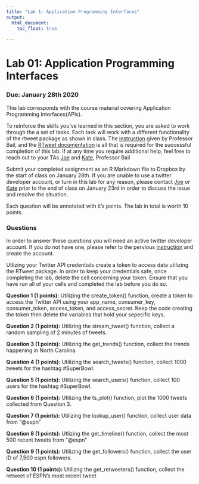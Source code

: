 ```yaml
---
title: "Lab 1: Application Programming Interfaces"
output: 
  html_document:
    toc_float: true
  
---
```

# Lab 01: Application Programming Interfaces
### Due: January 28th 2020

This lab corresponds with the course material covering Application Programming Interfaces(APIs). 

To reinforce the skills you've learned in this section, you are asked to work through the a set of tasks. Each task will work with a different functionality of the rtweet package as shown in class. The [instruction](https://cbail.github.io/ids704/apis/rmarkdown/Application_Programming_interfaces.html) given by Professor Bail, and the [RTweet documentation](https://rtweet.info/) is all that is required for the successful completion of this lab. If at any time you require additional help, feel free to reach out to your TAs [Joe](joseph.littell@duke.edu) and [Kate](kathryn.coulter@duke.edu), Professor Bail

Submit your completed assignment as an R Markdown file to Dropbox by the start of class on January 28th. If you are unable to use a twitter developer account, or turn in this lab for any reason, please contact [Joe](joseph.littell@duke.edu) or [Kate](kathryn.coulter@duke.edu) prior to the end of class on January 23rd in order to discuss the issue and resolve the situation.

Each question will be annotated with it's points. The lab in total is worth 10 points.

### **Questions**

In order to answer these questions you will need an active twitter developer account. If you do not have one, please refer to the pervious [instruction](https://cbail.github.io/ids704/apis/rmarkdown/Application_Programming_interfaces.html) and create the account.

Utlizing your Twitter API credentials create a token to access data utilizing the RTweet package. In order to keep your credentials safe, once completing the lab, delete the cell concerning your token. Ensure that you have run all of your cells and completed the lab before you do so.

**Question 1 (1 points):** Utilizing the create_token() function, create a token to access the Twitter API using your app_name, consumer_key, consumer_token, access_token, and access_secret. Keep the code creating the token then delete the variables that hold your sepecific keys.

**Question 2 (1 points):** Utilizing the stream_tweet() function, collect a random sampling of 2 minutes of tweets.

**Question 3 (1 points):** Utilizing the get_trends() function, collect the trends happening in North Carolina.

**Question 4 (1 points):** Utilizing the search_tweets() function, collect 1000 tweets for the hashtag #SuperBowl.

**Question 5 (1 points):** Utilizing the search_users() function, collect 100 users for the hashtag #SuperBowl.

**Question 6 (1 points):** Utilizing the ts_plot() function, plot the 1000 tweets collected from Question 3.

**Question 7 (1 points):** Utilizing the lookup_user() function, collect user data from "@espn"

**Question 8 (1 points):** Utlizing the get_timeline() function, collect the most 500 recent tweets from "@espn"

**Question 9 (1 points):** Utilizing the get_followers() function, collect the user ID of 7,500 espn followers.

**Question 10 (1 points):** Utilizng the get_retweeters() function, collect the retweet of ESPN's most recent tweet


